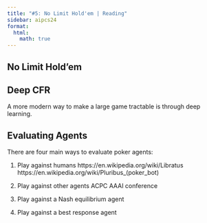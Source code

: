 ```yaml
---
title: "#5: No Limit Hold'em | Reading"
sidebar: aipcs24
format:
  html:
    math: true
---
```

## No Limit  Hold'em


## Deep CFR
A more modern way to make a large game tractable is through deep learning. 

## Evaluating Agents
There are four main ways to evaluate poker agents: 

1. Play against humans
https://en.wikipedia.org/wiki/Libratus
https://en.wikipedia.org/wiki/Pluribus_(poker_bot) 

2. Play against other agents
ACPC AAAI conference

3. Play against a Nash equilibrium agent

4. Play against a best response agent  